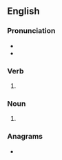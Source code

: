 {{also|Prides}}
==English==

===Pronunciation===
* {{IPA|/pɹaɪdz/|lang=en}}
* {{rhymes|aɪdz|lang=en}}

===Verb===
{{head|en|verb form}}

# {{en-third-person singular of|pride}}

===Noun===
{{head|en|noun form}}
# {{plural of|pride|lang=en}}

===Anagrams===
* {{anagrams|en|a=deiprs|Spider|prised|redips|risped|spider|spired}}